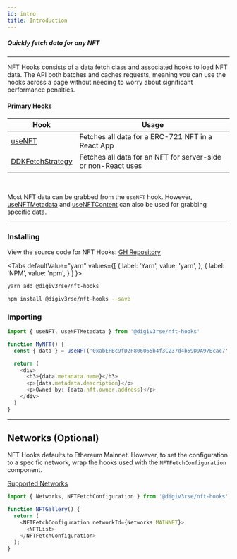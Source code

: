 ```yaml
---
id: intro
title: Introduction
---
```


##### Quickly fetch data for any NFT
---

NFT Hooks consists of a data fetch class and associated hooks to load NFT data.
The API both batches and caches requests, meaning you can use the hooks across a page without needing to worry about
significant performance penalties. 

#### Primary Hooks

| **Hook**                                                                       | **Usage**                                                      |
| ------------------------------------------------------------------------------ | -------------------------------------------------------------- |
| [useNFT](/docs/developer-tools/nft-hooks/useNft)                 | Fetches all data for a ERC-721 NFT in a React App                             |
| [DDKFetchStrategy](/docs/developer-tools/nft-hooks/useNft#ddkfetchstrategy)   | Fetches all data for an NFT for server-side or non-React uses |

<br/> 

Most NFT data can be grabbed from the `useNFT` hook.
However, [useNFTMetadata](/docs/developer-tools/nft-hooks/usenftmetadata) and [useNFTContent](/docs/developer-tools/nft-hooks/usenftcontent) can also be used for grabbing specific data.

---

### Installing 

View the source code for NFT Hooks: [GH Repository](https://github.com/digiv3rse/nft-hooks)

<Tabs
  defaultValue="yarn"
  values={[
    { label: 'Yarn', value: 'yarn', },
    { label: 'NPM', value: 'npm', }
  ]
}>
<TabItem value="yarn">

```bash
yarn add @digiv3rse/nft-hooks
```

</TabItem>
<TabItem value="npm">

```bash
npm install @digiv3rse/nft-hooks --save
```

</TabItem>
</Tabs>

### Importing

```typescript
import { useNFT, useNFTMetadata } from '@digiv3rse/nft-hooks'

function MyNFT() {
  const { data } = useNFT('0xabEFBc9fD2F806065b4f3C237d4b59D9A97Bcac7', '20')

  return (
    <div>
      <h3>{data.metadata.name}</h3>
      <p>{data.metadata.description}</p>
      <p>Owned by: {data.nft.owner.address}</p>
    </div>
  )
}
```

---

## Networks (Optional)

NFT Hooks defaults to Ethereum Mainnet. 
However, to set the configuration to a specific network, wrap the hooks used with the `NFTFetchConfiguration` component.

[Supported Networks](https://github.com/digiv3rse/nft-hooks/blob/main/src/constants/networks.ts#L6)
```typescript
import { Networks, NFTFetchConfiguration } from '@digiv3rse/nft-hooks';

function NFTGallery() {
  return (
    <NFTFetchConfiguration networkId={Networks.MAINNET}>
      <NFTList>
    </NFTFetchConfiguration>
  );
}
```
